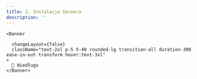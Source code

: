 ```yaml
---
title: 2. Instalacja Serwera
description: ''
---
```



    <Banner 
      
      changeLayout={false}
      className="text-2xl p-5 h-40 rounded-lg transition-all duration-300 ease-in-out transform hover:text-3xl"
    >
      🛑 Niedługo
    </Banner>
